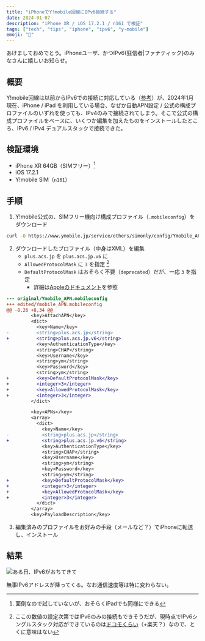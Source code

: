 ```yaml
---
title: "iPhoneでY!mobile回線にIPv6接続する"
date: 2024-01-07
description: "iPhone XR / iOS 17.2.1 / n161 で検証"
tags: ["tech", "tips", "iphone", "ipv6", "y-mobile"]
emoji: "📶"
---
```


あけましておめでとう。iPhoneユーザ、かつIPv6\{狂信者|ファナティック\}のみなさんに嬉しいお知らせ。

## 概要

Y!mobile回線は以前からIPv6での接続に対応している（[参考](https://kimagurenote.net/kn/%E3%83%AF%E3%82%A4%E3%83%A2%E3%83%90%E3%82%A4%E3%83%AB#IPv6)）が、2024年1月現在、iPhone / iPad を利用している場合、なぜか自動APN設定 / 公式の構成プロファイルのいずれを使っても、IPv4のみで接続されてしまう。そこで公式の構成プロファイルをベースに、いくつか編集を加えたものをインストールしたところ、IPv6 / IPv4 デュアルスタックで接続できた。

## 検証環境

- iPhone XR 64GB（SIMフリー）[^1]
- iOS 17.2.1
- Y!mobile SIM（`n161`）

[^1]: 面倒なので試していないが、おそらくiPadでも同様にできる

## 手順

1. Y!mobile公式の、SIMフリー機向け構成プロファイル（`.mobileconfig`）をダウンロード

```bash
curl -O https://www.ymobile.jp/service/others/simonly/config/Ymobile_APN.mobileconfig
```

2. ダウンロードしたプロファイル（中身はXML）を編集
   - `plus.acs.jp` を `plus.acs.jp.v6` に
   - `AllowedProtocolMask` に `3` を指定 [^2]
   - `DefaultProtocolMask` はおそらく不要（`deprecated`）だが、一応 `3` を指定
     - 詳細は[Appleのドキュメント](https://developer.apple.com/documentation/devicemanagement/cellular/apnsitem)を参照

[^2]: ここの数値の設定次第ではIPv6のみの接続もできそうだが、現時点でIPv6シングルスタック対応ができているのは[ドコモくらい](https://www.docomo.ne.jp/info/news_release/2022/01/31_00.html)（+楽天？）なので、とくに意味はない

```diff title="差分"
--- original/Ymobile_APN.mobileconfig
+++ edited/Ymobile_APN.mobileconfig
@@ -8,26 +8,34 @@
         <key>AttachAPN</key>
         <dict>
           <key>Name</key>
-          <string>plus.acs.jp</string>
+          <string>plus.acs.jp.v6</string>
           <key>AuthenticationType</key>
           <string>CHAP</string>
           <key>Username</key>
           <string>ym</string>
           <key>Password</key>
           <string>ym</string>
+          <key>DefaultProtocolMask</key>
+          <integer>3</integer>
+          <key>AllowedProtocolMask</key>
+          <integer>3</integer>
         </dict>

         <key>APNs</key>
         <array>
           <dict>
             <key>Name</key>
-            <string>plus.acs.jp</string>
+            <string>plus.acs.jp.v6</string>
             <key>AuthenticationType</key>
             <string>CHAP</string>
             <key>Username</key>
             <string>ym</string>
             <key>Password</key>
             <string>ym</string>
+            <key>DefaultProtocolMask</key>
+            <integer>3</integer>
+            <key>AllowedProtocolMask</key>
+            <integer>3</integer>
           </dict>
         </array>
         <key>PayloadDescription</key>
```

3. 編集済みのプロファイルをお好みの手段（メールなど？）でiPhoneに転送し、インストール

## 結果

![ある日、IPv6がおちてきて](/image/ymobile-iphone-ipv6.png)

無事IPv6アドレスが降ってくる。なお通信速度等は特に変わらない。
